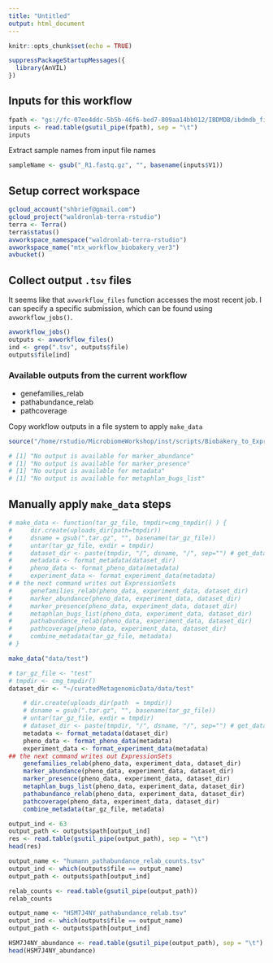 ```yaml
---
title: "Untitled"
output: html_document
---
```


```r
knitr::opts_chunk$set(echo = TRUE)
```

```r
suppressPackageStartupMessages({
  library(AnVIL)
})
```

## Inputs for this workflow
```r
fpath <- "gs://fc-07ee4ddc-5b5b-46f6-bed7-809aa14bb012/IBDMDB/ibdmdb_file_list.txt"
inputs <- read.table(gsutil_pipe(fpath), sep = "\t")
inputs
```

Extract sample names from input file names
```r
sampleName <- gsub("_R1.fastq.gz", "", basename(inputs$V1))
```


## Setup correct workspace
```r
gcloud_account("shbrief@gmail.com")
gcloud_project("waldronlab-terra-rstudio")
terra <- Terra()
terra$status()
avworkspace_namespace("waldronlab-terra-rstudio")
avworkspace_name("mtx_workflow_biobakery_ver3")
avbucket()
```

## Collect output `.tsv` files
It seems like that `avworkflow_files` function accesses the most recent job. I can
specify a specific submission, which can be found using `avworkflow_jobs()`.

```r
avworkflow_jobs()
outputs <- avworkflow_files()
ind <- grep(".tsv", outputs$file)
outputs$file[ind]
```

### Available outputs from the current workflow
- genefamilies_relab   
- pathabundance_relab    
- pathcoverage    

Copy workflow outputs in a file system to apply `make_data`
```r
source("/home/rstudio/MicrobiomeWorkshop/inst/scripts/Biobakery_to_ExpressionSet.R")

# [1] "No output is available for marker_abundance"
# [1] "No output is available for marker_presence"
# [1] "No output is available for metadata"
# [1] "No output is available for metaphlan_bugs_list"
```


## Manually apply `make_data` steps
```r
# make_data <- function(tar_gz_file, tmpdir=cmg_tmpdir() ) {
#     dir.create(uploads_dir(path=tmpdir))
#     dsname = gsub(".tar.gz", "", basename(tar_gz_file))
#     untar(tar_gz_file, exdir = tmpdir)
#     dataset_dir <- paste(tmpdir, "/", dsname, "/", sep="") # get_dataset_dir(tar_gz_file)
#     metadata <- format_metadata(dataset_dir)
#     pheno_data <- format_pheno_data(metadata)
#     experiment_data <- format_experiment_data(metadata)
# # the next command writes out ExpressionSets
#     genefamilies_relab(pheno_data, experiment_data, dataset_dir)
#     marker_abundance(pheno_data, experiment_data, dataset_dir)
#     marker_presence(pheno_data, experiment_data, dataset_dir)
#     metaphlan_bugs_list(pheno_data, experiment_data, dataset_dir)
#     pathabundance_relab(pheno_data, experiment_data, dataset_dir)
#     pathcoverage(pheno_data, experiment_data, dataset_dir)
#     combine_metadata(tar_gz_file, metadata)
# }

make_data("data/test")
```

```r
# tar_gz_file <- "test"
# tmpdir <- cmg_tmpdir()
dataset_dir <- "~/curatedMetagenomicData/data/test"

    # dir.create(uploads_dir(path  = tmpdir))
    # dsname = gsub(".tar.gz", "", basename(tar_gz_file))
    # untar(tar_gz_file, exdir = tmpdir)
    # dataset_dir <- paste(tmpdir, "/", dsname, "/", sep="") # get_dataset_dir(tar_gz_file)
    metadata <- format_metadata(dataset_dir)
    pheno_data <- format_pheno_data(metadata)
    experiment_data <- format_experiment_data(metadata)
## the next command writes out ExpressionSets
    genefamilies_relab(pheno_data, experiment_data, dataset_dir)
    marker_abundance(pheno_data, experiment_data, dataset_dir)
    marker_presence(pheno_data, experiment_data, dataset_dir)
    metaphlan_bugs_list(pheno_data, experiment_data, dataset_dir)
    pathabundance_relab(pheno_data, experiment_data, dataset_dir)
    pathcoverage(pheno_data, experiment_data, dataset_dir)
    combine_metadata(tar_gz_file, metadata)
```







```r
output_ind <- 63
output_path <- outputs$path[output_ind]
res <- read.table(gsutil_pipe(output_path), sep = "\t")
head(res)
```

```r
output_name <- "humann_pathabundance_relab_counts.tsv"
output_ind <- which(outputs$file == output_name)
output_path <- outputs$path[output_ind]

relab_counts <- read.table(gsutil_pipe(output_path))
relab_counts
```

```r
output_name <- "HSM7J4NY_pathabundance_relab.tsv"
output_ind <- which(outputs$file == output_name)
output_path <- outputs$path[output_ind]

HSM7J4NY_abundance <- read.table(gsutil_pipe(output_path), sep = "\t")
head(HSM7J4NY_abundance)
```
